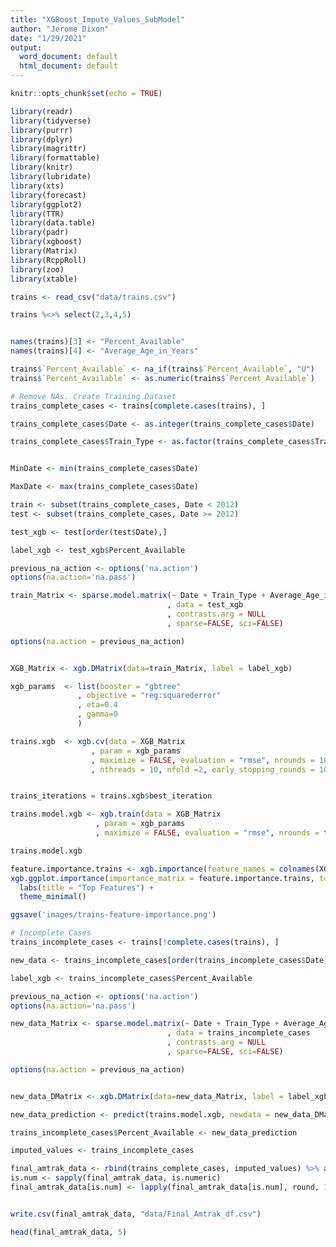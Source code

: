 ```yaml
---
title: "XGBoost_Impute_Values_SubModel"
author: "Jerome Dixon"
date: "1/29/2021"
output:
  word_document: default
  html_document: default
---
```


```r
knitr::opts_chunk$set(echo = TRUE)

library(readr)
library(tidyverse)
library(purrr)
library(dplyr)
library(magrittr)
library(formattable)
library(knitr)
library(lubridate)
library(xts) 
library(forecast) 
library(ggplot2) 
library(TTR)
library(data.table)
library(padr)
library(xgboost)
library(Matrix)
library(RcppRoll)
library(zoo)
library(xtable)


```

```r


trains <- read_csv("data/trains.csv")

trains %<>% select(2,3,4,5)


names(trains)[3] <- "Percent_Available"
names(trains)[4] <- "Average_Age_in_Years"

trains$`Percent_Available` <- na_if(trains$`Percent_Available`, "U")
trains$`Percent_Available` <- as.numeric(trains$`Percent_Available`)

# Remove NAs. Create Training Dataset
trains_complete_cases <- trains[complete.cases(trains), ]


```

```r


trains_complete_cases$Date <- as.integer(trains_complete_cases$Date)

trains_complete_cases$Train_Type <- as.factor(trains_complete_cases$Train_Type)



```


```r

MinDate <- min(trains_complete_cases$Date)

MaxDate <- max(trains_complete_cases$Date)

train <- subset(trains_complete_cases, Date < 2012)
test <- subset(trains_complete_cases, Date >= 2012)


```


```r


test_xgb <- test[order(test$Date),]

label_xgb <- test_xgb$Percent_Available

previous_na_action <- options('na.action')
options(na.action='na.pass')

train_Matrix <- sparse.model.matrix(~ Date + Train_Type + Average_Age_in_Years
                                   , data = test_xgb
                                   , contrasts.arg = NULL
                                   , sparse=FALSE, sci=FALSE)

options(na.action = previous_na_action)


XGB_Matrix <- xgb.DMatrix(data=train_Matrix, label = label_xgb)

```


```r

xgb_params  <- list(booster = "gbtree"
               , objective = "reg:squarederror"
               , eta=0.4
               , gamma=0
               )


```

```r

trains.xgb  <- xgb.cv(data = XGB_Matrix
                  , param = xgb_params
                  , maximize = FALSE, evaluation = "rmse", nrounds = 100
                  , nthreads = 10, nfold =2, early_stopping_rounds = 10)



```

```r

trains_iterations = trains.xgb$best_iteration

trains.model.xgb <- xgb.train(data = XGB_Matrix
                   , param = xgb_params
                   , maximize = FALSE, evaluation = "rmse", nrounds = trains_iterations)

trains.model.xgb


```


```r

feature.importance.trains <- xgb.importance(feature_names = colnames(XGB_Matrix), model = trains.model.xgb)
xgb.ggplot.importance(importance_matrix = feature.importance.trains, top_n = 5) +
  labs(title = "Top Features") +
  theme_minimal()

ggsave('images/trains-feature-importance.png')


```


```r

# Incomplete Cases
trains_incomplete_cases <- trains[!complete.cases(trains), ]

new_data <- trains_incomplete_cases[order(trains_incomplete_cases$Date),]

label_xgb <- trains_incomplete_cases$Percent_Available

previous_na_action <- options('na.action')
options(na.action='na.pass')

new_data_Matrix <- sparse.model.matrix(~ Date + Train_Type + Average_Age_in_Years
                                   , data = trains_incomplete_cases
                                   , contrasts.arg = NULL
                                   , sparse=FALSE, sci=FALSE)

options(na.action = previous_na_action)


new_data_DMatrix <- xgb.DMatrix(data=new_data_Matrix, label = label_xgb)

new_data_prediction <- predict(trains.model.xgb, newdata = new_data_DMatrix)


```


```r

trains_incomplete_cases$Percent_Available <- new_data_prediction

imputed_values <- trains_incomplete_cases

final_amtrak_data <- rbind(trains_complete_cases, imputed_values) %>% arrange(Date) 
is.num <- sapply(final_amtrak_data, is.numeric)
final_amtrak_data[is.num] <- lapply(final_amtrak_data[is.num], round, 1)


write.csv(final_amtrak_data, "data/Final_Amtrak_df.csv")

head(final_amtrak_data, 5)


```



